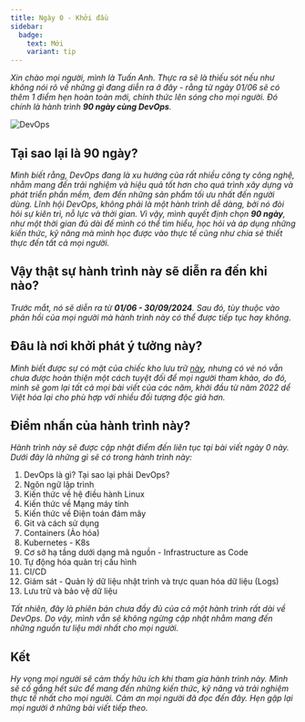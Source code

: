 ```yaml
---
title: Ngày 0 - Khởi đầu
sidebar:
  badge:
    text: Mới
    variant: tip
---
```



_Xin chào mọi người, mình là Tuấn Anh. Thực ra sẽ là thiếu sót nếu như không nói rõ về những gì đang diễn ra ở đây - rằng từ ngày 01/06 sẽ có thêm 1 điểm hẹn hoàn toàn mới, chính thức lên sóng cho mọi người. Đó chính là hành trình **90 ngày cùng DevOps**._

![DevOps](../../../assets/devops.png)

## Tại sao lại là 90 ngày?

_Mình biết rằng, DevOps đang là xu hướng của rất nhiều công ty công nghệ, nhằm mang đến trải nghiệm và hiệu quả tốt hơn cho quá trình xây dựng và phát triển phần mềm, đem đến những sản phẩm tối ưu nhất đến người dùng. Lĩnh hội DevOps, không phải là một hành trình dễ dàng, bởi nó đòi hỏi sự kiên trì, nỗ lực và thời gian. Vì vậy, mình quyết định chọn **90 ngày**, như một thời gian đủ dài để mình có thể tìm hiểu, học hỏi và áp dụng những kiến thức, kỹ năng mà mình học được vào thực tế cũng như chia sẻ thiết thực đến tất cả mọi người._

## Vậy thật sự hành trình này sẽ diễn ra đến khi nào?

_Trước mắt, nó sẽ diễn ra từ **01/06 - 30/09/2024**. Sau đó, tùy thuộc vào phản hồi của mọi người mà hành trình này có thể được tiếp tục hay không._

## Đâu là nơi khởi phát ý tưởng này?

_Mình biết được sự có mặt của chiếc kho lưu trữ [này](https://github.com/MichaelCade/90DaysOfDevOps), nhưng có vẻ nó vẫn chưa được hoàn thiện một cách tuyệt đối để mọi người tham khảo, do đó, mình sẽ gom lại tất cả mọi bài viết của các năm, khởi đầu từ năm 2022 dể Việt hóa lại cho phù hợp với nhiều đối tượng độc giả hơn._

## Điểm nhấn của hành trình này?

_Hành trình này sẽ được cập nhật điểm đến liên tục tại bài viết ngày 0 này. Dưới đây là những gì sẽ có trong hành trình này:_

<Steps>

1. DevOps là gì? Tại sao lại phải DevOps?
2. Ngôn ngữ lập trình
3. Kiến thức về hệ điều hành Linux
4. Kiến thức về Mạng máy tính
5. Kiến thức về Điện toán đám mây
6. Git và cách sử dụng
7. Containers (Ảo hóa)
8. Kubernetes - K8s
9. Cơ sở hạ tầng dưới dạng mã nguồn - Infrastructure as Code
10. Tự động hóa quản trị cấu hình 
11. CI/CD
12. Giám sát - Quản lý dữ liệu nhật trình và trực quan hóa dữ liệu (Logs)
13. Lưu trữ và bảo vệ dữ liệu

</Steps>

_Tất nhiên, đây là phiên bản chưa đầy đủ của cả một hành trình rất dài về DevOps. Do vậy, mình vẫn sẽ không ngừng cập nhật 
nhằm mang đến những nguồn tư liệu mới nhất cho mọi người._

## Kết

_Hy vọng mọi người sẽ cảm thấy hữu ích khi tham gia hành trình này. Mình sẽ cố gắng hết sức để mang đến những kiến thức, 
kỹ năng và trải nghiệm thực tế nhất cho mọi người. Cảm ơn mọi người đã đọc đến đây. 
Hẹn gặp lại mọi người ở những bài viết tiếp theo._